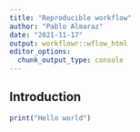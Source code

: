 ```yaml
---
title: "Reproducible workflow"
author: "Pablo Almaraz"
date: "2021-11-17"
output: workflowr::wflow_html
editor_options:
  chunk_output_type: console
---
```


## Introduction

```r
print("Hello world")
```

